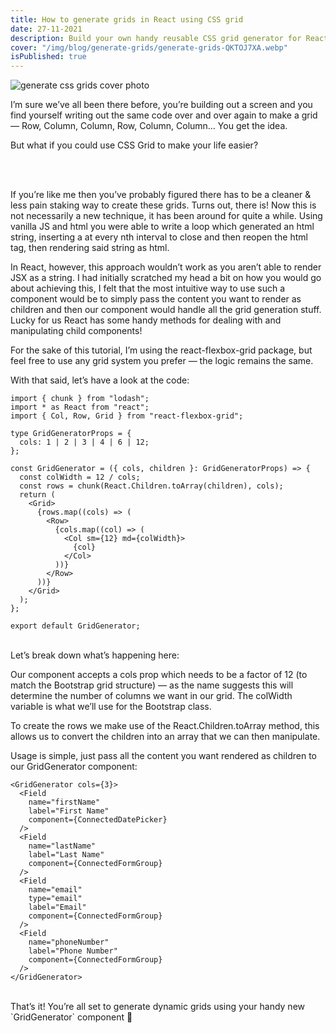 ```yaml
---
title: How to generate grids in React using CSS grid
date: 27-11-2021
description: Build your own handy reusable CSS grid generator for React
cover: "/img/blog/generate-grids/generate-grids-QKTOJ7XA.webp"
isPublished: true
---
```


![generate css grids cover photo](./images/generate-grids.webp)

I’m sure we’ve all been there before, you’re building out a screen
and you find yourself writing out the same code over and over again
to make a grid — Row, Column, Column, Row, Column, Column… You get
the idea.

But what if you could use CSS Grid to make your life easier?

<br />

<GridGeneratorDemo />
<br />

If you’re like me then you’ve probably figured there has to be a
cleaner & less pain staking way to create these grids. Turns out,
there is! Now this is not necessarily a new technique, it has been
around for quite a while. Using vanilla JS and html you were able to
write a loop which generated an html string, inserting a at every
nth interval to close and then reopen the html tag, then rendering
said string as html.

In React, however, this approach wouldn’t work as you aren’t able to
render JSX as a string. I had initially scratched my head a bit on
how you would go about achieving this, I felt that the most
intuitive way to use such a component would be to simply pass the
content you want to render as children and then our component would
handle all the grid generation stuff. Lucky for us React has some
handy methods for dealing with and manipulating child components!

For the sake of this tutorial, I’m using the react-flexbox-grid
package, but feel free to use any grid system you prefer — the logic
remains the same.

With that said, let’s have a look at the code:

```tsx
import { chunk } from "lodash";
import * as React from "react";
import { Col, Row, Grid } from "react-flexbox-grid";

type GridGeneratorProps = {
  cols: 1 | 2 | 3 | 4 | 6 | 12;
};

const GridGenerator = ({ cols, children }: GridGeneratorProps) => {
  const colWidth = 12 / cols;
  const rows = chunk(React.Children.toArray(children), cols);
  return (
    <Grid>
      {rows.map((cols) => (
        <Row>
          {cols.map((col) => (
            <Col sm={12} md={colWidth}>
              {col}
            </Col>
          ))}
        </Row>
      ))}
    </Grid>
  );
};

export default GridGenerator;
```

<br />
Let’s break down what’s happening here:

Our component accepts a cols prop which needs to be a factor of 12
(to match the Bootstrap grid structure) — as the name suggests this
will determine the number of columns we want in our grid. The
colWidth variable is what we’ll use for the Bootstrap class.

To create the rows we make use of the React.Children.toArray method,
this allows us to convert the children into an array that we can
then manipulate.

Usage is simple, just pass all the content you want rendered as
children to our GridGenerator component:

```tsx
<GridGenerator cols={3}>
  <Field
    name="firstName"
    label="First Name"
    component={ConnectedDatePicker}
  />
  <Field
    name="lastName"
    label="Last Name"
    component={ConnectedFormGroup}
  />
  <Field
    name="email"
    type="email"
    label="Email"
    component={ConnectedFormGroup}
  />
  <Field
    name="phoneNumber"
    label="Phone Number"
    component={ConnectedFormGroup}
  />
</GridGenerator>
```

<br />
That’s it! You’re all set to generate dynamic grids using your handy new
`GridGenerator` component 🙌
